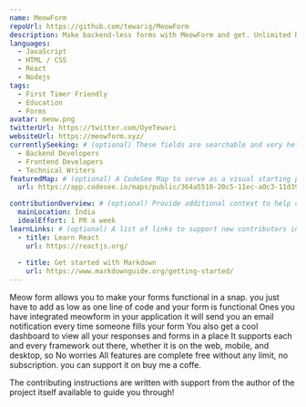 ```yaml
---
name: MeowForm
repoUrl: https://github.com/tewarig/MeowForm
description: Make backend-less forms with MeowForm and get. Unlimited Responses ,in your inbox .
languages: 
  - JavaScript
  - HTML / CSS
  - React
  - Nodejs
tags: 
  - First Timer Friendly
  - Education
  - Forms
avatar: meow.png
twitterUrl: https://twitter.com/OyeTewari
websiteUrl: https://meowform.xyz/
currentlySeeking: # (optional) These fields are searchable and very helpful for contributors to match well with your project
  - Backend Developers
  - Frontend Developers
  - Technical Writers
featuredMap: # (optional) A CodeSee Map to serve as a visual starting point for contributors
  url: https://app.codesee.io/maps/public/364a5510-20c5-11ec-a0c3-11d394df1005

contributionOverview: # (optional) Provide additional context to help contributors match well with your project
  mainLocation: India
  idealEffort: 1 PR a week
learnLinks: # (optional) A list of links to support new contributors in learning about your project and tech stack and culture / community
  - title: Learn React
    url: https://reactjs.org/
  
  - title: Get started with Markdown
    url: https://www.markdownguide.org/getting-started/
---
```


<!-- Divide your content into sections using our handy shortcodes. Each section is optional -->

<Overview>

Meow form allows you to make your forms functional in a snap. you just have to add as low as one line of code and your form is functional
Ones you have integrated meowform in your application it will send you an email notification every time someone fills your form
You also get a cool dashboard to view all your responses and forms in a place
It supports each and every framework out there, whether it is on the web, mobile, and desktop, so No worries
All features are complete free without any limit, no subscription. you can support it on buy me a coffe.

</Overview>

<Contributing>
The contributing instructions are written with support from the author of the project itself available to guide you through!

</Contributing>

